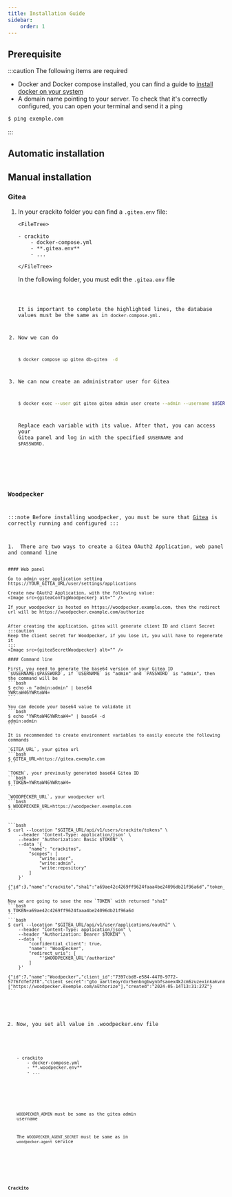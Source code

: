 ```yaml
---
title: Installation Guide
sidebar:
    order: 1
---
```



## Prerequisite

:::caution
The following items are required

-   Docker and Docker compose installed, you can find a guide to [install docker on your system](https://docs.docker.com/engine/install/)
-   A domain name pointing to your server. To check that it's correctly configured, you can open your terminal and send it a ping

```bash
$ ping exemple.com
```

:::

## Automatic installation

## Manual installation

### Gitea



<Steps>

1.  In your crackito folder you can find a `.gitea.env` file:

        <FileTree>

        - crackito
            - docker-compose.yml
            - **.gitea.env**
            - ...

        </FileTree>

    In the following folder, you must edit the `.gitea.env` file

    <Code code={giteaEnv} lang="toml" title=".gitea.env" mark={highlightGitea} showLineNumbers />

    It is important to complete the highlighted lines, the database values must be the same as in `docker-compose.yml`.

2.  Now we can do

    ```bash
    $ docker compose up gitea db-gitea  -d
    ```

3.  We can now create an administrator user for Gitea
    ```bash
    $ docker exec --user git gitea gitea admin user create --admin --username $USERNAME --password $PASSWORD --email $EMAIL
    ```
    Replace each variable with its value. After that, you can access your Gitea panel and log in with the specified `$USERNAME` and `$PASSWORD`.

</Steps>

### Woodpecker

:::note
Before installing woodpecker, you must be sure that [Gitea](#gitea) is correctly running and configured
:::


<Steps>
1.  There are two ways to create a Gitea OAuth2 Application, web panel and command line

    #### Web panel

    Go to admin user application setting https://YOUR_GITEA_URL/user/settings/applications

    Create new OAuth2 Application, with the following value:
    <Image src={giteaConfigWoodpecker} alt="" />

    If your woodpecker is hosted on https://woodpecker.example.com, then the redirect url will be https://woodpecker.example.com/authorize


    After creating the application, gitea will generate client ID and client Secret
    :::caution
    Keep the client secret for Woodpecker, if you lose it, you will have to regenerate it
    :::
    <Image src={giteaSecretWoodpecker} alt="" />

    #### Command line

    First, you need to generate the base64 version of your Gitea ID `$USERNAME:$PASSWORD`, if `USERNAME` is "admin" and `PASSWORD` is "admin", then the command will be
    ```bash
    $ echo -n "admin:admin" | base64
    YWRtaW46YWRtaW4=
    ```

    You can decode your base64 value to validate it
    ```bash
    $ echo "YWRtaW46YWRtaW4=" | base64 -d
    admin:admin
    ```

    It is recommended to create environment variables to easily execute the following commands

    `GITEA_URL`, your gitea url
    ```bash
    $ GITEA_URL=https://gitea.exemple.com
    ```

    `TOKEN`, your previously generated base64 Gitea ID
    ```bash
    $ TOKEN=YWRtaW46YWRtaW4=
    ```

    `WOODPECKER_URL`, your woodpecker url
    ```bash
    $ WOODPECKER_URL=https://woodpecker.exemple.com
    ```


    ```bash
    $ curl --location "$GITEA_URL/api/v1/users/crackito/tokens" \
        --header 'Content-Type: application/json' \
        --header "Authorization: Basic $TOKEN" \
        --data '{
            "name": "crackitos",
            "scopes": [
                "write:user",
                "write:admin",
                "write:repository"
            ]
        }'

    {"id":3,"name":"crackito","sha1":"a69ae42c4269ff9624faaa4be24096db21f96a6d","token_last_eight":"21f96a6d","scopes":null}
    ```

    Now we are going to save the new `TOKEN` with returned "sha1"
    ```bash
    $ TOKEN=a69ae42c4269ff9624faaa4be24096db21f96a6d
    ```
    ```bash
    $ curl --location "$GITEA_URL/api/v1/user/applications/oauth2" \
        --header "Content-Type: application/json" \
        --header "Authorization: Bearer $TOKEN" \
        --data '{
            "confidential_client": true,
            "name": "Woodpecker",
            "redirect_uris": [
                "'$WOODPECKER_URL'/authorize"
            ]
        }'

    {"id":7,"name":"Woodpecker","client_id":"7397cbd8-e584-4470-9772-5776fdfef2f8","client_secret":"gto_uarlteoyrdxr5enbngbwynbfsaoex4k2cm6zuzexinkakvnnnfea","confidential_client":true,"redirect_uris":["https://woodpecker.exemple.com/authorize"],"created":"2024-05-14T13:31:27Z"}
    ```

2.  Now, you set all value in .woodpecker.env file

    <FileTree>

        - crackito
            - docker-compose.yml
            - **.woodpecker.env**
            - ...

    </FileTree>

    <Code code={woodpeckerEnv} lang="yml" title=".woodpecker.env" />

    `WOODPECKER_ADMIN` must be same as the gitea admin username

    The `WOODPECKER_AGENT_SECRET` must be same as in `woodpecker-agent` service

    <Code code={woodpeckerCompose} lang="yml" title="docker-compose.yml" showLineNumbers mark={7} />

</Steps>

### Crackito
